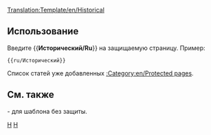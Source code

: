 <noinclude>[[Translation:Template/en/Historical]]</noinclude><noinclude></noinclude>{{en/Ambox| type  = protected
| text  = <strong>Заметка</strong><br> Эта статья предназначена для исторических целей и следовательно защищена от дальнейших изменений.
}}<includeonly>{{{1|[[Category:en/Protected pages]]}}}</includeonly><noinclude>

==Использование==
Введите <nowiki>{{</nowiki>'''Исторический/Ru'''<nowiki>}}</nowiki> на защищаемую страницу. Пример:
<pre>{{ru/Исторический}}</pre>
Список статей уже добавленных [[:Category:en/Protected pages]].
==См. также==
{{en/S|en/Historic}}- для шаблона без защиты.

[[Category:en/Templates|H]][[Category:en/Message boxes|H]]</noinclude>